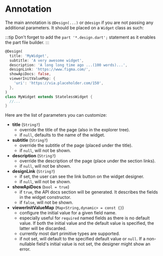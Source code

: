 # Annotation

The main annotation is `@Design(...)` or `@design` if you are not passing
any additional parameters. It should be placed on a `Widget` class as such:

:::tip
Don't forget to add the `part '*.design.dart';` statement as it enables the part
file builder.
:::

```dart
@Design(
  title: 'MyWidget',
  subtitle: 'A very awesome widget',
  description: 'A long long time ago ...(100 words)...',
  designLink: 'https://www.figma.com/',
  showApiDocs: false,
  viewerInitValueMap: {
    'uri': 'https://via.placeholder.com/150',
  },
)
class MyWidget extends StatelessWidget {
  //...
}
```

Here are the list of parameters you can customize:

- **title** (`String?`)
  - override the title of the page (also in the explorer tree).
  - if `null`, defaults to the name of the widget.
- **subtitle** (`String?`)
  - override the subtitle of the page (placed under the title). 
  - if `null`, will not be shown.
- **description** (`String?`)
  - override the description of the page (place under the section links).
  - if `null`, will not be shown. 
- **designLink** (`String?`)
  - if set, the user can see the link button on the widget designer.
  - if `null`, will not be shown. 
- **showApiDocs** (`bool = true`)
  - if `true`, the API docs section will be generated. It describes the fields in the widget constructor.
  - if `false`, will not be shown.
- **viewerInitValueMap** (`Map<String,dynamic> = const {}`)
  - configure the initial value for a given field name. 
  - especially useful for `required` named fields as there is no default value. If both the initial value and 
  the default value is specified, the latter will be discarded.
  - currently most dart primitive types are supported.
  - if not set, will default to the specified default value or `null`. If a non-nullable field's initial value
  is not set, the designer might show an error.
